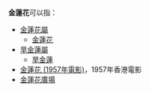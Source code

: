 '''金蓮花'''可以指：
*[[金蓮花屬|金蓮花屬]]
**[[金蓮花|金蓮花]]
*[[旱金蓮屬|旱金蓮屬]]
**[[旱金蓮|旱金蓮]]
*[[金蓮花_(1957年電影)|金蓮花 (1957年電影)]]，1957年香港電影
*[[金蓮花廣場|金蓮花廣場]]
{{disambig|cat=三字消歧義}}